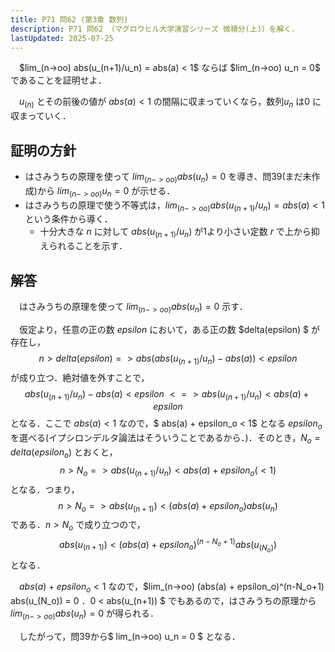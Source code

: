 ```yaml
---
title: P71 問62 (第3章 数列)
description: P71 問62 （マグロウヒル大学演習シリーズ 微積分(上)）を解く．
lastUpdated: 2025-07-25
---
```


<Card title="問62">
　$lim_(n->oo) abs(u_(n+1)/u_n) = abs(a) < 1$ ならば $lim_(n->oo) u_n = 0$ であることを証明せよ．
</Card>

　$u_(n)$ とその前後の値が $abs(a) < 1$ の間隔に収まっていくなら，数列$u_n$ は$0$ に収まっていく．

## 証明の方針

- はさみうちの原理を使って $lim_(n->oo) abs(u_n) = 0$ を導き、問39(まだ未作成)から $lim_(n->oo) u_n = 0$ が示せる．
- はさみうちの原理で使う不等式は，$lim_(n->oo) abs(u_(n+1)/u_n) = abs(a) < 1$ という条件から導く．
    - 十分大きな $n$ に対して $abs(u_(n+1)/u_n)$ が1より小さい定数 $r$ で上から抑えられることを示す．

## 解答
　はさみうちの原理を使って $lim_(n->oo) abs(u_n) = 0$ 示す．

　仮定より，任意の正の数 $epsilon$ において，ある正の数 $delta(epsilon) $ が存在し，
$$
 n > delta(epsilon) => abs( abs(u_(n+1)/u_n) - abs(a) ) < epsilon
$$
が成り立つ．絶対値を外すことで，
$$
 abs(u_(n+1)/u_n) - abs(a) < epsilon \
 <=> abs(u_(n+1)/u_n) < abs(a) + epsilon
$$
となる．ここで $abs(a) < 1$ なので，$ abs(a) + epsilon_o < 1$ となる $epsilon_o$ を選べる(イプシロンデルタ論法はそういうことであるから．)．そのとき，$N_o = delta(epsilon_o)$ とおくと，
$$
 n > N_o => abs(u_(n+1)/u_n) < abs(a) + epsilon_o (< 1)
$$
となる．つまり，
$$
 n > N_o => abs(u_(n+1)) < (abs(a) + epsilon_o)abs(u_n)
$$
である．$n > N_o$ で成り立つので，
$$
 abs(u_(n+1)) < (abs(a) + epsilon_o)^(n-N_o+1) abs(u_(N_o))
$$
となる．

　$abs(a) + epsilon_o < 1$ なので，$lim_(n->oo) (abs(a) + epsilon_o)^(n-N_o+1) abs(u_(N_o)) = 0 $．$0 < abs(u_(n+1)) $ でもあるので，はさみうちの原理から $lim_(n->oo) abs(u_n) = 0$ が得られる．

　したがって，問39から$ lim_(n->oo) u_n = 0 $ となる．
